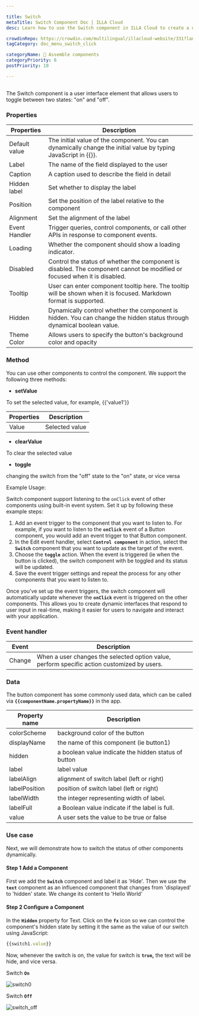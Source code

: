 ---

title: Switch
metaTitle: Switch Component Doc | ILLA Cloud 
desc: Learn how to use the Switch component in ILLA Cloud to create a user interface that lets users switch between two options. See examples and properties of Switch.

crowdinRepo: https://crowdin.com/multilingual/illacloud-website/331?languages=en&filter=basic&value=0
tagCategory: doc_menu_switch_click

categoryName: 🧬 Assemble components
categoryPriority: 6
postPriority: 10

---

## <h2 hidden>What is Switch?</h2>

The Switch component is a user interface element that allows users to toggle between two states: "on" and "off".

### Properties

| Properties | Description |
| --- | --- |
| Default value | The initial value of the component. You can dynamically change the initial value by typing JavaScript in {{}}. |
| Label | The name of the field displayed to the user |
| Caption | A caption used to describe the field in detail |
| Hidden label | Set whether to display the label |
| Position | Set the position of the label relative to the component |
| Alignment | Set the alignment of the label |
| Event Handler | Trigger queries, control components, or call other APIs in response to component events. |
| Loading | Whether the component should show a loading indicator. |
| Disabled | Control the status of whether the component is disabled. The component cannot be modified or focused when it is disabled. |
| Tooltip | User can enter component tooltip here. The tooltip will be shown when it is focused. Markdown format is supported. |
| Hidden | Dynamically control whether the component is hidden. You can change the hidden status through dynamical boolean value. |
| Theme Color | Allows users to specify the button's background color and opacity |

### Method

You can use other components to control the component. We support the following three methods:

- **setValue**

To set the selected value, for example, {{'value1'}}

| Properties | Description |
| --- | --- |
| Value | Selected value |
- **clearValue**

To clear the selected value

- **toggle**

changing the switch from the "off" state to the "on" state, or vice versa

Example Usage:

Switch component support listening to the `onClick` event of other components using built-in event system. Set it up by following these example steps:

1. Add an event trigger to the component that you want to listen to. For example, if you want to listen to the **`onClick`** event of a Button component, you would add an event trigger to that Button component.
2. In the Edit event handler, select **`Control component`** in action, select the **`Switch`** component that you want to update as the target of the event.
3. Choose the **`toggle`** action. When the event is triggered (ie when the button is clicked), the switch component with be toggled and its status will be updated.
4. Save the event trigger settings and repeat the process for any other components that you want to listen to.

Once you've set up the event triggers, the switch component will automatically update whenever the **`onClick`** event is triggered on the other components. This allows you to create dynamic interfaces that respond to user input in real-time, making it easier for users to navigate and interact with your application.

### Event handler

| Event | Description |
| --- | --- |
| Change | When a user changes the selected option value, perform specific action customized by users. |

### Data

The button component has some commonly used data, which can be called via **`{{componentName.propertyName}}`** in the app.

| Property name | Description |
| --- | --- |
| colorScheme | background color of the button |
| displayName | the name of this component (ie button1) |
| hidden | a boolean value indicate the hidden status of button |
| label | label value |
| labelAlign | alignment of switch label (left or right) |
| labelPosition | position of switch label (left or right) |
| labelWidth | the integer representing width of label. |
| labelFull | a Boolean value indicate if the label is full. |
| value | A user sets the value to be true or false  |

### Use case

Next, we will demonstrate how to switch the status of other components dynamically. 

#### Step 1 Add a Component

First we add the **`Switch`** component and label it as 'Hide'. Then we use the **`text`** component as an influenced component that changes from 'displayed' to 'hidden' state. We change its content to 'Hello World' 

#### Step 2 Configure a Component

In the **`Hidden`** property for Text. Click on the **`fx`** icon so we can control the component's hidden state by setting it the same as the value of our switch using JavaScript:

```jsx
{{switch1.value}}
```

Now, whenever the switch is on, the value for switch is **`true`,** the text will be hide, and vice versa.

 

Switch **`On`** 

![switch0](https://cdn.illacloud.com/official-website/img/docs/switch0.png)

Switch **`Off`**

![switch_off](https://cdn.illacloud.com/official-website/img/docs/switch_off.png)